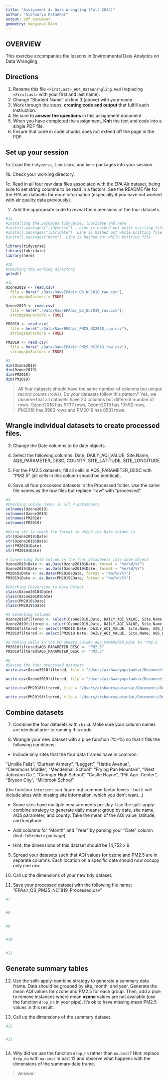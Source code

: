 ```yaml
---
title: "Assignment 4: Data Wrangling (Fall 2024)"
author: "Aishwarya Patankar"
output: pdf_document
geometry: margin=2.54cm
---
```


## OVERVIEW

This exercise accompanies the lessons in Environmental Data Analytics on Data Wrangling 

## Directions

1. Rename this file `<FirstLast>_A04_DataWrangling.Rmd` (replacing `<FirstLast>` with your first and last name).
2. Change "Student Name" on line 3 (above) with your name.
3. Work through the steps, **creating code and output** that fulfill each instruction.
4. Be sure to **answer the questions** in this assignment document.
5. When you have completed the assignment, **Knit** the text and code into a single PDF file.
6. Ensure that code in code chunks does not extend off the page in the PDF.


## Set up your session 

1a. Load the `tidyverse`,  `lubridate`, and `here` packages into your session.

1b. Check your working directory.

1c. Read in all four raw data files associated with the EPA Air dataset, being sure to set string columns to be read in a factors. See the README file for the EPA air datasets for more information (especially if you have not worked with air quality data previously). 

2. Add the appropriate code to reveal the dimensions of the four datasets. 

```r
#1a 
#Installing the packages tidyverse, lubridate and here
#install.packages("tidyverse") : Line is hashed out while knitting file
#install.packages("lubridate")  Line is hashed out while knitting file
#install.packages("here")  Line is hashed out while knitting file

library(tidyverse)
library(lubridate)
library(here)

#1b 
#Checking the working directory
getwd()

#1c 
Ozone2018 <- read.csv(
  file = here("./Data/Raw/EPAair_O3_NC2018_raw.csv"),
  stringsAsFactors = TRUE)

Ozone2019 <- read.csv(
  file = here("./Data/Raw/EPAair_O3_NC2019_raw.csv"),
  stringsAsFactors = TRUE)

PM2018 <- read.csv(
  file = here("./Data/Raw/EPAair_PM25_NC2018_raw.csv"),
  stringsAsFactors = TRUE)

PM2019 <- read.csv(
  file = here("./Data/Raw/EPAair_PM25_NC2019_raw.csv"),
  stringsAsFactors = TRUE)

#2 
dim(Ozone2018)
dim(Ozone2019)
dim(PM2018)
dim(PM2019)

```

>All four datasets should have the same number of columns but unique record counts (rows). Do your datasets follow this pattern?
Yes, we observe that all datasets have 20 columns but different number of rows. Ozone2018 has 9737 rows, Ozone2019 has 10592 rows, PM2018 has 8983 rows and PM2019 has 8581 rows.

## Wrangle individual datasets to create processed files.

3. Change the Date columns to be date objects.

4. Select the following columns: Date, DAILY_AQI_VALUE, Site.Name, AQS_PARAMETER_DESC, COUNTY, SITE_LATITUDE, SITE_LONGITUDE

5. For the PM2.5 datasets, fill all cells in AQS_PARAMETER_DESC with "PM2.5" (all cells in this column should be identical).

6. Save all four processed datasets in the Processed folder. Use the same file names as the raw files but replace "raw" with "processed".

```r
#3
#Checking column names in all 4 datasheets
colnames(Ozone2018)
colnames(Ozone2019)
colnames(PM2018)
colnames(PM2019)

#Using str to check the format in which the Date column is
str(Ozone2018$Date)
str(Ozone2019$Date)
str(PM2018$Date)
str(PM2019$Date)

# Converting Date Column in the four datasheets into date object
Ozone2018$Date <- as.Date(Ozone2018$Date, format = "%m/%d/%Y")
Ozone2019$Date <- as.Date(Ozone2019$Date, format = "%m/%d/%Y")
PM2018$Date <- as.Date(PM2018$Date, format = "%m/%d/%Y")
PM2019$Date <- as.Date(PM2019$Date, format = "%m/%d/%Y")

#Checking Conversion to Date Object
class(Ozone2018$Date)
class(Ozone2019$Date)
class(PM2018$Date)
class(PM2019$Date)

#4 Selecting Columns
Ozone2018filtered <- select(Ozone2018,Date, DAILY_AQI_VALUE, Site.Name, AQS_PARAMETER_DESC, COUNTY, SITE_LATITUDE, SITE_LONGITUDE)
Ozone2019filtered <- select(Ozone2019,Date, DAILY_AQI_VALUE, Site.Name, AQS_PARAMETER_DESC, COUNTY, SITE_LATITUDE, SITE_LONGITUDE)
PM2018filtered <- select(PM2018,Date, DAILY_AQI_VALUE, Site.Name, AQS_PARAMETER_DESC, COUNTY, SITE_LATITUDE, SITE_LONGITUDE)
PM2019filtered <- select(PM2019,Date, DAILY_AQI_VALUE, Site.Name, AQS_PARAMETER_DESC, COUNTY, SITE_LATITUDE, SITE_LONGITUDE)

#5 Making cells in the PM sheets column AQS_PARAMETER_DESC to "PM2.5 
PM2018filtered$AQS_PARAMETER_DESC <- "PM2.5"
PM2019filtered$AQS_PARAMETER_DESC <- "PM2.5"

#6
#Saving the four processed datasets
write.csv(Ozone2018filtered, file = "/Users/aishwaryapatankar/Documents/Duke University/Spring2025/ENERGY872/EDA_Spring2025/Data/Processed/EPAair_O3_NC2018_processed.csv", row.names = FALSE)

write.csv(Ozone2019filtered, file = "/Users/aishwaryapatankar/Documents/Duke University/Spring2025/ENERGY872/EDA_Spring2025/Data/Processed/EPAair_O3_NC2019_processed.csv", row.names = FALSE)

write.csv(PM2018filtered, file = "/Users/aishwaryapatankar/Documents/Duke University/Spring2025/ENERGY872/EDA_Spring2025/Data/Processed/EPAair_PM25_NC2018_processed.csv", row.names = FALSE)

write.csv(PM2019filtered, file = "/Users/aishwaryapatankar/Documents/Duke University/Spring2025/ENERGY872/EDA_Spring2025/Data/Processed/EPAair_PM25_NC2019_processed.csv", row.names = FALSE)

```


## Combine datasets

7. Combine the four datasets with `rbind`. Make sure your column names are identical prior to running this code.

8. Wrangle your new dataset with a pipe function (%>%) so that it fills the following conditions: 

  * Include only sites that the four data frames have in common:  
    
  "Linville Falls", "Durham Armory", "Leggett", "Hattie Avenue",  
  "Clemmons Middle", "Mendenhall School", "Frying Pan Mountain", 
  "West Johnston Co.", "Garinger High School", "Castle Hayne", 
  "Pitt Agri. Center", "Bryson City", "Millbrook School" 
  
  (the function `intersect` can figure out common factor levels - but it will include sites with missing site information, which you don't want...) 

  * Some sites have multiple measurements per day. Use the split-apply-combine strategy to generate daily means: group by date, site name, AQS parameter, and county. Take the mean of the AQI value, latitude, and longitude.
  
  * Add columns for "Month" and "Year" by parsing your "Date" column (hint: `lubridate` package)
  
  * Hint: the dimensions of this dataset should be 14,752 x 9.

9. Spread your datasets such that AQI values for ozone and PM2.5 are in separate columns. Each location on a specific date should now occupy only one row.

10. Call up the dimensions of your new tidy dataset.

11. Save your processed dataset with the following file name: "EPAair_O3_PM25_NC1819_Processed.csv"

```r
#7 


#8 


#9


#10


#11


```


## Generate summary tables

12. Use the split-apply-combine strategy to generate a summary data frame. Data should be grouped by site, month, and year. Generate the mean AQI values for ozone and PM2.5 for each group. Then, add a pipe to remove instances where mean **ozone** values are not available (use the function `drop_na` in your pipe). It's ok to have missing mean PM2.5 values in this result. 

13. Call up the dimensions of the summary dataset.

```r

#12


#13



```

14. Why did we use the function `drop_na` rather than `na.omit`? Hint: replace `drop_na` with `na.omit` in part 12 and observe what happens with the dimensions of the summary date frame.

> Answer: 

